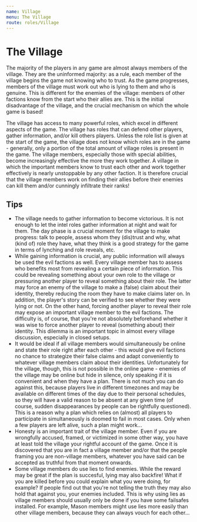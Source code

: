 ```yaml
---
name: Village
menu: The Village
route: roles/Village
---
```


# The Village

The majority of the players in any game are almost always members of the village. They are the uninformed majority: as a rule, each member of the village begins the game not knowing who to trust. As the game progresses, members of the village must work out who is lying to them and who is genuine. This is different for the enemies of the village: members of other factions know from the start who their allies are. This is the initial disadvantage of the village, and the crucial mechanism on which the whole game is based!

The village has access to many powerful roles, which excel in different aspects of the game. The village has roles that can defend other players, gather information, and/or kill others players. Unless the role list is given at the start of the game, the village does not know which roles are in the game - generally, only a portion of the total amount of village roles is present in the game. The village members, especially those with special abilities, become increasingly effective the more they work together. A village in which the important members know to trust each other and work together effectively is nearly unstoppable by any other faction. It is therefore crucial that the village members work on finding their allies before their enemies can kill them and/or cunningly infiltrate their ranks!

## Tips

- The village needs to gather information to become victorious. It is not enough to let the intel roles gather information at night and wait for them. The day phase is a crucial moment for the village to make progress: talk to people, assess whom they (dis)trust and why, what (kind of) role they have, what they think is a good strategy for the game in terms of lynching and role reveals, etc.
- While gaining information is crucial, any public information will always be used the evil factions as well. Every village member has to assess who benefits most from revealing a certain piece of information. This could be revealing something about your own role to the village or pressuring another player to reveal something about their role. The latter may force an enemy of the village to make a (false) claim about their identity, thereby reducing the room they have to make claims later on. In addition, the player's story can be verified to see whether they were lying or not. On the other hand, forcing another player to reveal their role may expose an important village member to the evil factions. The difficulty is, of course, that you're not absolutely beforehand whether it was wise to force another player to reveal (something about) their identity. This dilemma is an important topic in almost every village discussion, especially in closed setups.
- It would be ideal if all village members would simultaneously be online and state their role right after each other - this would give evil factions no chance to strategize their false claims and adapt conveniently to whatever village members claim about their identities. Unfortunately for the village, though, this is not possible in the online game - enemies of the village may be online but hide in silence, only speaking if it is convenient and when they have a plan. There is not much you can do against this, because players live in different timezones and may be available on different times of the day due to their personal schedules, so they will have a valid reason to be absent at any given time (of course, sudden disappearances by people can be rightfully questioned). This is a reason why a plan which relies on (almost) all players to participate in simultaneously is doomed to fail in most cases. Only when a few players are left alive, such a plan might work...
- Honesty is an important trait of the village member. Even if you are wrongfully accused, framed, or victimized in some other way, you have at least told the village your rightful account of the game. Once it is discovered that you are in fact a village member and/or that the people framing you are non-village members, whatever you have said can be accepted as truthful from that moment onwards.
- Some village members do use lies to find enemies. While the reward may be great if the plan is succesful, lying may also backfire! What if you are killed before you could explain what you were doing, for example? If people find out that you're not telling the truth they may also hold that against you, your enemies included. This is why using lies as village members should usually only be done if you have some failsafes installed. For example, Mason members might use lies more easily than other village members, because they can always vouch for each other...

